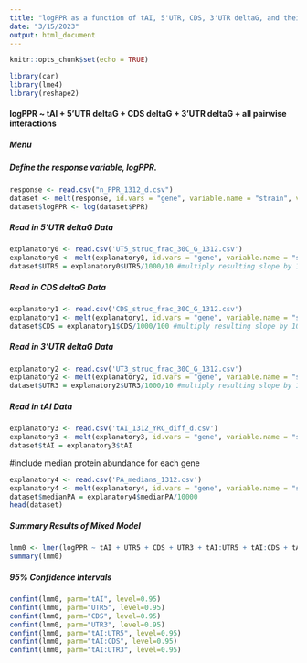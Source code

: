 ---
title: "logPPR as a function of tAI, 5'UTR, CDS, 3'UTR deltaG, and their interactions"
date: "3/15/2023"
output: html_document
---

```{r setup, include=FALSE}
knitr::opts_chunk$set(echo = TRUE)
```

```{r libraries, message=FALSE, warning=FALSE}
library(car)
library(lme4)
library(reshape2)
```


#### logPPR ~ tAI + 5'UTR deltaG + CDS deltaG + 3'UTR deltaG + all pairwise interactions{.tabset .tabset-dropdown}
##### Menu
##### Define the response variable, logPPR.
```{r response_variable}
response <- read.csv("n_PPR_1312_d.csv")
dataset <- melt(response, id.vars = "gene", variable.name = "strain", value.name = "PPR")
dataset$logPPR <- log(dataset$PPR)
```

##### Read in 5'UTR deltaG Data
```{r a}
explanatory0 <- read.csv('UT5_struc_frac_30C_G_1312.csv')
explanatory0 <- melt(explanatory0, id.vars = "gene", variable.name = "strain", value.name = "UTR5")
dataset$UTR5 = explanatory0$UTR5/1000/10 #multiply resulting slope by 100 to get units of 1/(Mcal per mol)
```

##### Read in CDS deltaG Data
```{r b}
explanatory1 <- read.csv('CDS_struc_frac_30C_G_1312.csv')
explanatory1 <- melt(explanatory1, id.vars = "gene", variable.name = "strain", value.name = "CDS")
dataset$CDS = explanatory1$CDS/1000/100 #multiply resulting slope by 10 to get units of 1/(Mcal per mol)
```

##### Read in 3'UTR deltaG Data
```{r c}
explanatory2 <- read.csv('UT3_struc_frac_30C_G_1312.csv')
explanatory2 <- melt(explanatory2, id.vars = "gene", variable.name = "strain", value.name = "UTR3")
dataset$UTR3 = explanatory2$UTR3/1000/10 #multiply resulting slope by 100 to get units of 1/(Mcal per mol)
```

##### Read in tAI Data
```{r d}
explanatory3 <- read.csv('tAI_1312_YRC_diff_d.csv')
explanatory3 <- melt(explanatory3, id.vars = "gene", variable.name = "strain", value.name = "tAI")
dataset$tAI = explanatory3$tAI
```

#include median protein abundance for each gene
```{r pa}
explanatory4 <- read.csv('PA_medians_1312.csv')
explanatory4 <- melt(explanatory4, id.vars = "gene", variable.name = "strain", value.name = "medianPA")
dataset$medianPA = explanatory4$medianPA/10000
head(dataset)
```

##### Summary Results of Mixed Model
``` {r F1}
lmm0 <- lmer(logPPR ~ tAI + UTR5 + CDS + UTR3 + tAI:UTR5 + tAI:CDS + tAI:UTR3 + (0+UTR3|gene) + (1+tAI|medianPA) + (1+UTR5|medianPA) + (1+CDS|medianPA) + (1|medianPA), data=dataset, REML = FALSE, control = lmerControl(optimizer="bobyqa", optCtrl=list(maxfun=1e5)))
summary(lmm0)
```

##### 95% Confidence Intervals
``` {r F1confint}
confint(lmm0, parm="tAI", level=0.95)
confint(lmm0, parm="UTR5", level=0.95)
confint(lmm0, parm="CDS", level=0.95)
confint(lmm0, parm="UTR3", level=0.95)
confint(lmm0, parm="tAI:UTR5", level=0.95)
confint(lmm0, parm="tAI:CDS", level=0.95)
confint(lmm0, parm="tAI:UTR3", level=0.95)
```